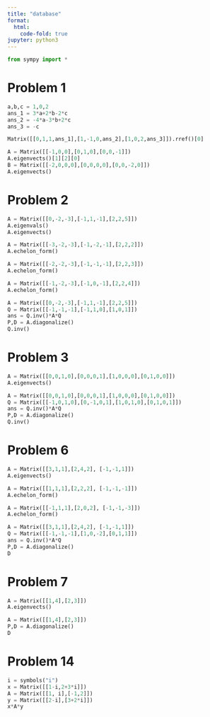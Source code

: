 ```yaml
---
title: "database"
format:
  html:
    code-fold: true
jupyter: python3
---
```


```python
from sympy import *
```

# Problem 1
```python
a,b,c = 1,0,2
ans_1 = 3*a+2*b-2*c
ans_2 = -4*a-3*b+2*c
ans_3 = -c

Matrix([[0,1,1,ans_1],[1,-1,0,ans_2],[1,0,2,ans_3]]).rref()[0]
```

```python
A = Matrix([[-1,0,0],[0,1,0],[0,0,-1]])
A.eigenvects()[1][2][0]
B = Matrix([[-2,0,0,0],[0,0,0,0],[0,0,-2,0]])
A.eigenvects()
```

# Problem 2
```python
A = Matrix([[0,-2,-3],[-1,1,-1],[2,2,5]])
A.eigenvals()
A.eigenvects()
```

```python
A = Matrix([[-3,-2,-3],[-1,-2,-1],[2,2,2]])
A.echelon_form()
```

```python
A = Matrix([[-2,-2,-3],[-1,-1,-1],[2,2,3]])
A.echelon_form()
```

```python
A = Matrix([[-1,-2,-3],[-1,0,-1],[2,2,4]])
A.echelon_form()
```


```python
A = Matrix([[0,-2,-3],[-1,1,-1],[2,2,5]])
Q = Matrix([[-1,-1,-1],[-1,1,0],[1,0,1]])
ans = Q.inv()*A*Q
P,D = A.diagonalize()
Q.inv()
```

# Problem 3

```python
A = Matrix([[0,0,1,0],[0,0,0,1],[1,0,0,0],[0,1,0,0]])
A.eigenvects()
```

```python
A = Matrix([[0,0,1,0],[0,0,0,1],[1,0,0,0],[0,1,0,0]])
Q = Matrix([[-1,0,1,0],[0,-1,0,1],[1,0,1,0],[0,1,0,1]])
ans = Q.inv()*A*Q
P,D = A.diagonalize()
Q.inv()
```


# Problem 6
```python
A = Matrix([[3,1,1],[2,4,2], [-1,-1,1]])
A.eigenvects()
```

```python
A = Matrix([[1,1,1],[2,2,2], [-1,-1,-1]])
A.echelon_form()
```

```python
A = Matrix([[-1,1,1],[2,0,2], [-1,-1,-3]])
A.echelon_form()
```

```python
A = Matrix([[3,1,1],[2,4,2], [-1,-1,1]])
Q = Matrix([[-1,-1,-1],[1,0,-2],[0,1,1]])
ans = Q.inv()*A*Q
P,D = A.diagonalize()
D
```

# Problem 7
```python
A = Matrix([[1,4],[2,3]])
A.eigenvects()
```

```python
A = Matrix([[1,4],[2,3]])
P,D = A.diagonalize()
D
```


# Problem 14 
```python
i = symbols("i")
x = Matrix([[1-i,2+3*i]])
A = Matrix([[1, i],[-1,2]])
y = Matrix([[2-i],[3+2*i]])
x*A*y
```